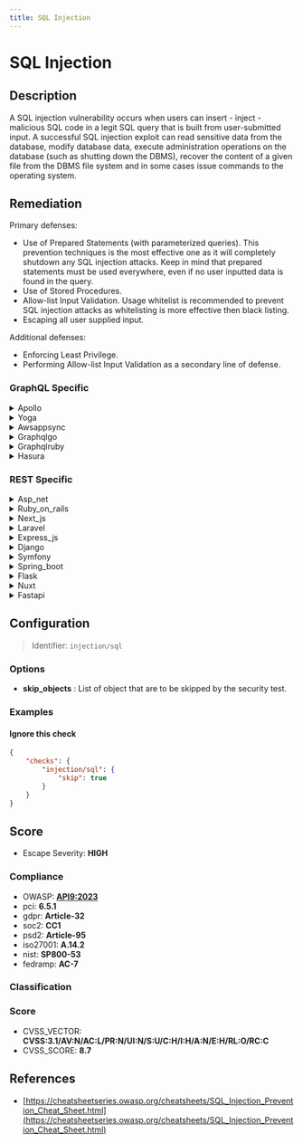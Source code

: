 ```yaml
---
title: SQL Injection
---
```


# SQL Injection

## Description

A SQL injection vulnerability occurs when users can insert - inject - malicious SQL code in a legit SQL query that is built from user-submitted input.
A successful SQL injection exploit can read sensitive data from the database, modify database data, execute administration operations on the database (such as shutting down the DBMS), recover the content of a given file from the DBMS file system and in some cases issue commands to the operating system.


## Remediation

Primary defenses:
- Use of Prepared Statements (with parameterized queries). This prevention techniques is the most effective one as it will completely shutdown any SQL injection attacks. Keep in mind that prepared statements must be used everywhere, even if no user inputted data is found in the query.
- Use of Stored Procedures.
- Allow-list Input Validation. Usage whitelist is recommended to prevent SQL injection attacks as whitelisting is more effective then black listing.
- Escaping all user supplied input.

Additional defenses:
- Enforcing Least Privilege.
- Performing Allow-list Input Validation as a secondary line of defense.



### GraphQL Specific

<details>
    <summary>Apollo</summary>

To prevent SQL injection in the Apollo framework engine, ensure that all database queries are constructed using parameterized statements or prepared statements. This approach separates the SQL logic from the data input, effectively neutralizing the potential for malicious input to alter the structure of the SQL command. Additionally, employ input validation to whitelist acceptable input patterns and reject any suspicious or unexpected data. Regularly update the Apollo framework and its dependencies to incorporate security patches. Implement proper error handling to avoid revealing sensitive information in error messages that could aid an attacker. Lastly, consider using ORM (Object-Relational Mapping) libraries that inherently use parameterized queries to further reduce the risk of SQL injection attacks.

</details>

<details>
    <summary>Yoga</summary>

To prevent SQL injection in the Yoga framework engine, ensure that all database queries are performed using parameterized statements or prepared statements. This approach allows the database to distinguish between code and data, regardless of user input. The Yoga framework should utilize its database abstraction layer correctly to prepare queries, which will effectively mitigate the risk of SQL injection attacks. Additionally, always validate and sanitize user input to reduce the attack surface further. Implementing proper error handling and logging mechanisms can also help in identifying and responding to any attempted attacks promptly.

</details>

<details>
    <summary>Awsappsync</summary>

To mitigate SQL injection vulnerabilities in AWS AppSync, ensure that all database queries are constructed using parameterized statements or prepared statements, which separate the SQL logic from the input data. Additionally, use AWS AppSync's built-in VTL (Velocity Template Language) resolvers to sanitize and validate all input data before it is processed in your queries. Implement proper authorization checks and access controls to limit data exposure. Regularly update and patch your GraphQL schema and underlying data sources to address any security vulnerabilities. Employ AWS WAF (Web Application Firewall) to provide an additional layer of security with custom rules designed to block malicious SQL injection attempts.

</details>

<details>
    <summary>Graphqlgo</summary>

To mitigate SQL injection risks in a GraphQL Go framework engine, ensure that all database queries are constructed using parameterized statements or prepared statements, which separate the query structure from the data inputs. Additionally, employ input validation to whitelist allowable characters and reject potentially malicious input. Implement proper error handling to avoid exposing database schema information. Regularly review and update dependencies to incorporate security patches for the GraphQL framework and associated libraries.

</details>

<details>
    <summary>Graphqlruby</summary>

In the GraphQL Ruby framework, to prevent SQL injection, ensure that all user-supplied input is validated and sanitized. Use the built-in mechanisms for parameterization provided by GraphQL types and avoid directly interpolating variables into queries. Always use the query object's methods to construct conditions, and never construct SQL fragments manually. Additionally, employ Active Record or another ORM's built-in protections, which use parameterized queries to safely handle user input.

</details>

<details>
    <summary>Hasura</summary>

To prevent SQL injection in Hasura, ensure that all user inputs are validated and use prepared statements with variable binding. Avoid constructing SQL queries with string concatenation. Additionally, leverage Hasura's role-based access control to restrict data access and permissions.

</details>


### REST Specific

<details>
    <summary>Asp_net</summary>

In ASP.NET, prevent SQL injection by utilizing parameterized queries with SqlCommand or Entity Framework, employing stored procedures, and validating user inputs. Additionally, use ORM tools like Entity Framework which inherently protect against SQL injection by handling data as strongly typed objects rather than constructing SQL queries using string concatenation. Always encode user inputs if they are used in SQL queries, and regularly update your database management system to patch any known vulnerabilities.

</details>

<details>
    <summary>Ruby_on_rails</summary>

In Ruby on Rails, use the ActiveRecord query interface which automatically handles parameterized queries to prevent SQL injection. For example, instead of using string interpolation, use the `where` method like this: `User.where('name = ?', params[:name])`. Also, ensure that raw SQL is avoided unless absolutely necessary and always sanitize input with methods like `quote` or `sanitize_sql_array` if you must use raw SQL.

</details>

<details>
    <summary>Next_js</summary>

In Next.js applications, prevent SQL injection by using parameterized queries or prepared statements with libraries like `pg` for PostgreSQL. Avoid concatenating user input directly into SQL queries. Instead, use query parameters to ensure that user input is treated as data, not executable code. Additionally, employ input validation and ORM libraries that provide built-in protections against SQL injection.

</details>

<details>
    <summary>Laravel</summary>

In Laravel, use Eloquent ORM or the query builder's parameter binding to prevent SQL injection. Both methods ensure that user input is treated as data rather than executable code. For raw SQL queries, use prepared statements with named or positional binding. Additionally, validate and sanitize user inputs to strengthen security.

</details>

<details>
    <summary>Express_js</summary>

In Express.js, prevent SQL injection by using parameterized queries with libraries like 'mysql' or 'pg'. Avoid concatenating user inputs directly into SQL statements. Instead, use placeholders (e.g., '?', '$1') for inputs and provide parameters separately to the query function. This ensures that user input is treated as data, not executable code. Additionally, employ ORM libraries like Sequelize which automatically handle parameterization, and regularly validate and sanitize user input to further reduce injection risks.

</details>

<details>
    <summary>Django</summary>

In Django, use the ORM to create SQL queries, as it automatically escapes user inputs. If raw SQL must be used, employ Django's built-in parameterized query support with the 'params' argument to avoid SQL injection by ensuring that user inputs are properly escaped.

</details>

<details>
    <summary>Symfony</summary>

In Symfony, use the Doctrine ORM or DBAL's prepared statements to mitigate SQL injection risks. Always use parameterized queries or Doctrine's DQL (Doctrine Query Language) to ensure that user input is handled safely. Avoid concatenating or interpolating user input directly into SQL queries. Additionally, regularly validate and sanitize user input to prevent malicious data from being processed.

</details>

<details>
    <summary>Spring_boot</summary>

In Spring Boot, prevent SQL injection by using JPA Repository or Spring Data interfaces for database access. These abstractions use parameterized queries, which ensure that user input is treated as data rather than executable code. Additionally, avoid constructing SQL queries through string concatenation with user input, and use Hibernate's Criteria API or JPQL with bind parameters to further safeguard against injection attacks.

</details>

<details>
    <summary>Flask</summary>

In Flask, use SQLAlchemy or another ORM that supports parameterized queries to prevent SQL injection. Ensure that raw SQL queries are avoided, or if necessary, use contextually appropriate escaping functions provided by the database driver, such as `escape()` in MySQL-Python. Additionally, validate and sanitize all user inputs to enforce proper input format.

</details>

<details>
    <summary>Nuxt</summary>

In Nuxt.js applications, prevent SQL injection by using libraries that support parameterized queries or prepared statements, such as `knex.js` or `sequelize`. Always validate and sanitize user input, and avoid directly concatenating user input into SQL queries. Implement proper error handling to prevent the exposure of database details. Additionally, use ORM (Object-Relational Mapping) libraries that abstract SQL execution and inherently protect against SQL injection.

</details>

<details>
    <summary>Fastapi</summary>

In FastAPI, to prevent SQL injection, use ORM libraries like SQLAlchemy which employ parameterized queries. Ensure that all database queries are constructed using ORM methods rather than string concatenation or interpolation. For raw SQL queries, use FastAPI's database dependencies with query parameters instead of formatting strings directly. Regularly update dependencies to incorporate security fixes.

</details>

## Configuration

> Identifier: `injection/sql`

### Options

- **skip_objects** : List of object that are to be skipped by the security test.




### Examples



#### Ignore this check

```json
{
    "checks": {
        "injection/sql": {
            "skip": true
        }
    }
}
```




## Score

- Escape Severity: **<span className="high-severity">HIGH</span>**

### Compliance

- OWASP: **[API9:2023](https://github.com/OWASP/API-Security/blob/master/editions/2023/en/0xa9-improper-inventory-management.md)**
- pci: **6.5.1**
- gdpr: **Article-32**
- soc2: **CC1**
- psd2: **Article-95**
- iso27001: **A.14.2**
- nist: **SP800-53**
- fedramp: **AC-7**

### Classification






### Score

- CVSS_VECTOR: **CVSS:3.1/AV:N/AC:L/PR:N/UI:N/S:U/C:H/I:H/A:N/E:H/RL:O/RC:C**
- CVSS_SCORE: **8.7**

## References

- [https://cheatsheetseries.owasp.org/cheatsheets/SQL_Injection_Prevention_Cheat_Sheet.html](https://cheatsheetseries.owasp.org/cheatsheets/SQL_Injection_Prevention_Cheat_Sheet.html)
  
